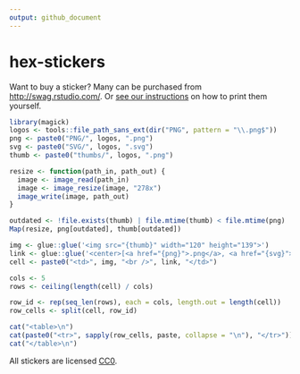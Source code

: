 ```yaml
---
output: github_document
---
```


# hex-stickers

Want to buy a sticker? Many can be purchased from <http://swag.rstudio.com/>. Or [see our instructions](./stickermule.md) on how to print them yourself.

```r
library(magick)
logos <- tools::file_path_sans_ext(dir("PNG", pattern = "\\.png$"))
png <- paste0("PNG/", logos, ".png")
svg <- paste0("SVG/", logos, ".svg")
thumb <- paste0("thumbs/", logos, ".png")

resize <- function(path_in, path_out) {
  image <- image_read(path_in)
  image <- image_resize(image, "278x")
  image_write(image, path_out)
}

outdated <- !file.exists(thumb) | file.mtime(thumb) < file.mtime(png)
Map(resize, png[outdated], thumb[outdated])
```

```r
img <- glue::glue('<img src="{thumb}" width="120" height="139">')
link <- glue::glue('<center>[<a href="{png}">.png</a>, <a href="{svg}">.svg</a>]</center>')
cell <- paste0("<td>", img, "<br />", link, "</td>")

cols <- 5
rows <- ceiling(length(cell) / cols)

row_id <- rep(seq_len(rows), each = cols, length.out = length(cell))
row_cells <- split(cell, row_id)

cat("<table>\n")
cat(paste0("<tr>", sapply(row_cells, paste, collapse = "\n"), "</tr>"))
cat("</table>\n")
```

All stickers are licensed [CC0](LICENSE.md).
